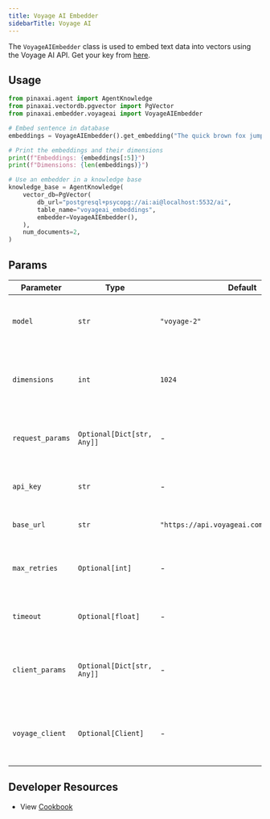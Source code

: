 ```yaml
---
title: Voyage AI Embedder
sidebarTitle: Voyage AI
---
```


The `VoyageAIEmbedder` class is used to embed text data into vectors using the Voyage AI API. Get your key from [here](https://dash.voyageai.com/api-keys).

## Usage

```python cookbook/embedders/voyageai_embedder.py
from pinaxai.agent import AgentKnowledge
from pinaxai.vectordb.pgvector import PgVector
from pinaxai.embedder.voyageai import VoyageAIEmbedder

# Embed sentence in database
embeddings = VoyageAIEmbedder().get_embedding("The quick brown fox jumps over the lazy dog.")

# Print the embeddings and their dimensions
print(f"Embeddings: {embeddings[:5]}")
print(f"Dimensions: {len(embeddings)}")

# Use an embedder in a knowledge base
knowledge_base = AgentKnowledge(
    vector_db=PgVector(
        db_url="postgresql+psycopg://ai:ai@localhost:5532/ai",
        table_name="voyageai_embeddings",
        embedder=VoyageAIEmbedder(),
    ),
    num_documents=2,
)
```

## Params

| Parameter        | Type                       | Default                                    | Description                                                         |
| ---------------- | -------------------------- | ------------------------------------------ | ------------------------------------------------------------------- |
| `model`          | `str`                      | `"voyage-2"`                               | The name of the model used for generating embeddings.               |
| `dimensions`     | `int`                      | `1024`                                     | The dimensionality of the embeddings generated by the model.        |
| `request_params` | `Optional[Dict[str, Any]]` | -                                          | Additional parameters to include in the API request. Optional.      |
| `api_key`        | `str`                      | -                                          | The API key used for authenticating requests.                       |
| `base_url`       | `str`                      | `"https://api.voyageai.com/v1/embeddings"` | The base URL for the API endpoint.                                  |
| `max_retries`    | `Optional[int]`            | -                                          | The maximum number of retries for API requests. Optional.           |
| `timeout`        | `Optional[float]`          | -                                          | The timeout duration for API requests. Optional.                    |
| `client_params`  | `Optional[Dict[str, Any]]` | -                                          | Additional parameters for configuring the API client. Optional.     |
| `voyage_client`  | `Optional[Client]`         | -                                          | An instance of the Client to use for making API requests. Optional. |

## Developer Resources
- View [Cookbook](https://github.com/Pinax-Labs/pinaxai/blob/main/cookbook/agent_concepts/knowledge/embedders/voyageai_embedder.py)
